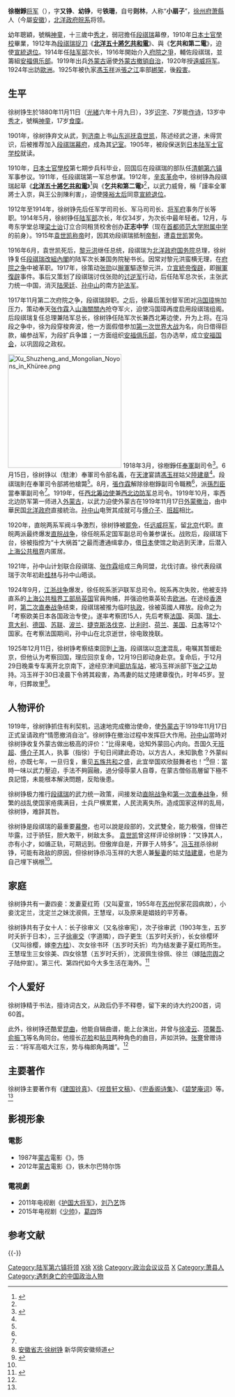 {{Infobox_officeholder
| name =  徐树铮
| image name = Xu Shuzheng2.jpg
| width = 200
| Sex = 男
| party =
| Native place = 
| nationality = {{ROC-1912}}
| date of birth = 1880年11月11日
| place of birth = {{QING-1862}}[[江蘇省_(清)|江苏省]][[徐州府|徐州府]][[萧县|萧县]][[官桥镇_(萧縣)|官桥镇]][[醴泉村|醴泉村]]
| date of death = {{death date and age|1925|12|30|1880|11|11}}{{executed}}
| place of death = {{ROC-1912}}[[京兆地方|京兆地方]][[安次區|安次縣]]
| past =
}}
'''徐樹錚'''[[北洋政府将军府将军列表|将军]]（{{bd|1880年|11月11日|1925年|12月30日|catIdx=徐}}），字'''又铮'''、'''幼铮'''，号'''铁珊'''，自号'''则林'''，人称“'''小扇子'''”，[[徐州府|徐州府]][[萧縣|萧縣]]人（今屬[[安徽|安徽]]），[[北洋政府|北洋政府]][[皖系|皖系]]将领。

幼年聰穎，號稱[[神童|神童]]，十三歲中[[秀才|秀才]]，弱冠擔任[[段祺瑞|段祺瑞]]幕僚，1910年[[日本士官學校|日本士官學校]]畢業，1912年為[[段祺瑞|段祺瑞]][[捉刀|捉刀]]《'''[[北洋五十將乞共和電|北洋五十將乞共和電]]'''》、與《'''乞共和第二電'''》，迫使[[宣統退位|宣統退位]]。1914年任[[陆军部|陆军部]]次长，1916年開始介入[[府院之爭|府院之爭]]，輔佐段祺瑞，並籌組[[安福俱乐部|安福俱乐部]]。1919年出兵[[外蒙古|外蒙古]]逼使[[外蒙古撤销自治|外蒙古撤销自治]]，1920年授[[北洋政府将军府将军列表|遠威将军]]。1924年出訪[[歐洲|歐洲]]。1925年被仇家[[馮玉祥|馮玉祥]]派[[張之江|張之江]]率部[[綁架|綁架]]，後[[殺害|殺害]]。

==生平==
徐树铮生於1880年11月11日（[[光緒|光緒]]六年十月九日），3岁[[识字|识字]]、7岁能[[近體詩|作诗]]，13岁中[[秀才|秀才]]，號稱[[神童|神童]]，17岁[[廪生|食廩]]。

1901年，徐树铮弃文从武，到[[济南|济南]]上书[[山东巡抚|山东巡抚]][[袁世凯|袁世凯]]，陈述经武之道，未得赏识，后被推荐加入[[段祺瑞|段祺瑞]][[幕府|幕府]]，成為其[[记室|记室]]。1905年，被段保送到[[日本陆军士官学校|日本陆军士官学校]]就读。

1910年，[[日本士官學校|日本士官學校]]第七期步兵科毕业，回国后在段祺瑞的部队任[[清朝|清朝]][[陆军第六镇|第六镇]]军事参议。1911年，任段祺瑞第一军总参谋。1912年，[[辛亥革命|辛亥革命]]中，徐树铮為段祺瑞起草《'''[[北洋五十將乞共和電|北洋五十將乞共和電]]'''》<ref name=徐>{{cite journal |title=1925年12月30日，北洋军阀皖系将领徐树铮于廊坊车站遭冯玉祥仇杀 |url=http://k.sina.com.cn/article_3579599314_d55c59d20010025u8.html |journal= |access-date=2018年4月3日 |archive-date=2018年4月3日 |archive-url=https://web.archive.org/web/20180403234617/http://k.sina.com.cn/article_3579599314_d55c59d20010025u8.html |dead-url=no }}</ref>與《'''乞共和第二電'''》<ref name=徐/>，以武力威脅，稱「謹率全軍將士入京，與王公剖陳利害」，迫使[[隆裕太后|隆裕太后]]同意[[宣統退位|宣統退位]]。

1912年至1914年，徐树铮先后任军学司司长、军马司司长、[[北洋将军府|将军府]]事务厅长等职。1914年5月，徐树铮任[[陆军部|陆军部]]次长，年仅34岁，为次长中最年轻者。12月，与粤东学堂总理[[梁士诒|梁士诒]]订立合同租赁校舍创办'''正志中学'''（现在[[首都师范大学附属中学|首都师范大学附属中学]]的前身）。1915年[[袁世凯称帝|袁世凯称帝]]时，因其劝段祺瑞抵制[[帝制|帝制]]，遭[[袁世凯|袁世凯]]罢免。

1916年6月，袁世凯死后，[[黎元洪|黎元洪]]继任总统，段祺瑞为[[北洋政府|北洋政府]][[中华民国国务院|国务院]]总理，徐树铮复任[[第一次段祺瑞內閣改組內閣|段祺瑞改組內閣]]的陆军次长兼国务院秘书长。因常对黎元洪蛮横无理，在[[府院之争|府院之争]]中被革职。1917年，徐策动[[张勋|张勋]]以[[辮軍|辮軍]]驅逐黎元洪，立[[宣統帝|宣統帝]][[復辟|復辟]]，即[[辮軍復辟|辮軍復辟]]事件。事后又策划了段祺瑞讨伐张勋的[[讨逆军|讨逆军]]行动，后任陆军总次长，主张武力统一中国，消灭[[陆荣廷|陆荣廷]]、[[孙中山|孙中山]]的南方[[护法运动|护法军]]。

1917年11月第二次府院之争，段祺瑞辞职。之后，徐幕后策划督军团对[[冯国璋|冯国璋]]施加压力，策动奉天[[张作霖|张作霖]]入[[山海關|山海關]][[汉地#清代至民國|關內]]抢夺军火，迫使冯国璋再度启用段祺瑞组阁。后段祺瑞复任总理兼陆军总长，徐树铮任陆军次长兼西北筹边使，升为上将。在冯段之争中，徐为段穿梭奔波，他一方面假借参加[[第一次世界大战|第一次世界大战]]为名，向日借得巨款，编参战军，为段扩兵争雄；一方面组织[[安福俱乐部|安福俱乐部]]，包办选举，成立[[安福国会|安福国会]]，以巩固段之政权。 

[[File:Xu_Shuzheng_and_Mongolian_Noyons_in_Khüree.png|260px]]
1918年3月，徐樹錚任[[奉軍|奉軍]]副司令<ref name=學良口述>{{cite book |authors=[[唐德剛|唐德剛]]著、[[張學良|張學良]]口述 |title=《張學良口述歷史》 |location=[[台北|台北]] |publisher=[[遠流出版|遠流出版]] |date=2009-03-01 |edition=初版 }}</ref>{{rp|200}}。6月15日，徐树铮以（駐津）奉軍司令部名義，在[[天津|天津]]宴請[[馮玉祥|馮玉祥]]姑父[[陸建章|陸建章]]<ref name=學良口述/>{{rp|171}}。段祺瑞則在奉軍司令部將他槍斃<ref name=學良口述/>{{rp|171}}。8月，[[張作霖|張作霖]]解除徐樹錚副司令職務<ref name=學良口述/>{{rp|200}}，派[[孫烈臣|孫烈臣]]當奉軍副司令<ref name=學良口述/>{{rp|171}}。1919年，任[[西北筹边使|西北筹边使]]兼[[西北边防军|西北边防军]]总司令。1919年10月，率西北边防军第一师进入[[外蒙古|外蒙古]]，以武力迫使外蒙古在1919年11月17日[[外蒙撤治|外蒙撤治]]，由中華民国[[北洋政府|北洋政府]]直接統治。[[孙中山|孙中山]]电贺其成就可与[[傅介子|傅介子]]、[[班超|班超]]相比。

1920年，直皖两系军阀斗争激烈，徐树铮被[[罷免|罷免]]，任[[北洋政府将军府将军列表|远威将军]]，留[[北京|北京]]代职。直皖两派最终爆发[[直皖战争|直皖战争]]，徐任皖系定国军副总司令兼参谋长。战败后，段祺瑞下台，徐被指控为“十大祸首”之最而遭通缉拿办，借[[日本|日本]]使馆之助逃到天津，后潜入[[上海公共租界|上海公共租界]]内匿居。

1921年，孙中山计划联合段祺瑞、[[张作霖|张作霖]]组成三角同盟，北伐讨直。徐代表段祺瑞于次年初赴[[桂林|桂林]]与孙中山晤谈。

1924年9月，[[江浙战争|江浙战争]]爆发，徐任皖系浙沪联军总司令。皖系再次失败，他被支持直系的[[上海公共租界工部局|上海公共租界工部局]][[英国|英国]]官員拘捕，并强迫他乘英轮去[[欧洲|欧洲]]。在途经[[香港|香港]]时，[[第二次直奉战争|第二次直奉战争]]结束，段祺瑞被推为临时[[执政|执政]]，徐被英國人釋放。段命之为「考察欧美日本各国政治专使」。遂率考察团15人，先后考察[[法国|法国]]、英国、[[瑞士|瑞士]]、[[意大利|意大利]]、[[德国|德国]]、[[苏联|苏联]]、[[波兰|波兰]]、[[捷克斯洛伐克|捷克斯洛伐克]]、[[比利时|比利时]]、[[荷兰|荷兰]]、[[美国|美国]]、[[日本|日本]]等12个国家。在考察法国期间，孙中山在北京逝世，徐电致挽联。 

1925年12月11日，徐树铮考察结束回到[[上海|上海]]，段祺瑞以[[京津|京津]]混乱，电嘱其暂缓赴京，但他认为考察回国，理应回京复命，12月19日即动身赴京。复命后，于12月29日晚乘专车离开北京南下，途经京津间[[廊坊|廊坊]][[廊坊北站|车站]]，被冯玉祥派部下[[张之江|张之江]]劫持。冯玉祥于30日凌晨下令將其殺害，為馮妻的姑丈陸建章復仇，时年45岁。翌年，归葬故里<ref name="安徽省志·徐树铮">[http://www.ah.xinhuanet.com/jg60nahp/2009-03/26/content_16067736.htm 安徽省志·徐树铮] {{Wayback|url=http://www.ah.xinhuanet.com/jg60nahp/2009-03/26/content_16067736.htm |date=20150402102850 }} 新华网安徽频道</ref>。

==人物评价==
1919年，徐树铮抓住有利契机，迅速地完成撤治使命，使[[外蒙古|外蒙古]]于1919年11月17日正式呈请政府“情愿撤消自治”。徐树铮在撤治过程中发挥巨大作用。[[孙中山|孙中山]]當時对徐树铮收复外蒙古做出极高的评价：“比得来电，谂知外蒙回心内向。吾国久无[[班超|班超]]、[[傅介子|傅介子]]其人，执事（指徐）于旬日间建此奇功，以方古人，未知孰愈？外蒙纠纷，亦既七年，一旦归复，重见[[五族共和|五族共和]]之盛，此宜举国欢欣鼓舞者也！”<ref name="liu">{{cite journal|author=刘兰昌|title=徐树铮与外蒙古撤治及其影响|journal=中国边疆史地研究2001年第11卷第04期|accessdate=}}</ref>但{{Citation needed|以事後諸葛之觀點檢討|time=2022-03-22T06:56:52+00:00}}：當時一味以武力壓迫，手法不夠圓融，過分侵辱蒙人自尊，在蒙古僧俗高層留下極不良記憶，未能根本解決問題，反貽後患。

徐树铮极力推行[[段祺瑞|段祺瑞]]的武力统一政策，间接发动[[直皖战争|直皖战争]]和[[第一次直奉战争|第一次直奉战争]]，频繁的战乱使国家疮痍满目，士兵尸横累累，人民流离失所。造成国家这样的乱局，徐树铮{{Citation needed|起到很恶劣的作用}}，难辞其咎。

徐树铮是段祺瑞的最重要[[幕僚|幕僚]]，也可以說是段部的{{Citation needed|灵魂人物}}，文武雙全，能力极强，但锋芒毕露，过于骄狂，胆大敢干，树敌太多。 [[袁世凯|袁世凯]]曾这样评论徐树铮：“又铮其人，亦有小才，如循正轨，可期远到。但傲岸自是，开罪于人特多”。[[冯玉祥|冯玉祥]]杀徐树铮，可能有政敌的原因，但徐树铮杀冯玉祥的大恩人兼[[髮妻|髮妻]]的姑丈[[陆建章|陆建章]]，也是为自己埋下祸根<ref name="xu"/>。

==家庭==
徐树铮共有一妻四妾：发妻夏红筠（又叫夏宣，1955年在[[苏州|苏州]]倪家花园病故），小妾沈定兰，沈定兰之妹沈淑佩，王慧珵，以及原来是娼妓的平芳春。

徐树铮共有子女十人：长子徐审义（又名徐审宪），次子徐审武（1903年生，五岁时夭折于日本），三子[[徐道隣|徐审交]]（字道隣），四子更生（五岁时夭折），长女徐樱环（又叫徐樱，嫁[[李方桂|李方桂]]）、次女徐书环（五岁时夭折）均为结发妻子夏红筠所生。王慧珵生三女徐美、四女徐慧（五岁时夭折），沈淑佩生徐佩、徐兰（嫁[[陆宗舆|陆宗舆]]之子陆仲宣）。第三代、第四代如今大多生活在海外。<ref name="xu">{{cite journal|author=徐明|title=徐树铮的背影|accessdate=2011-04-19}}</ref>

==个人爱好==
徐树铮精于书法，擅诗词古文，从政后仍手不释卷，留下来的诗大约200首，词60首。

此外，徐树铮还酷爱[[昆曲|昆曲]]，他能自辑曲谱，能上台演出，并曾与[[徐凌云|徐凌云]]、[[项馨吾|项馨吾]]、[[俞振飞|俞振飞]]等名角同台。他擅长[[花脸|花脸]]和[[贴旦|贴旦]]两种角色的曲目，声如洪钟。[[张謇|张謇]]曾赠诗云：“将军高唱大江东，势与梅郎角两雄”。<ref name="xu"/>
==主要著作==
徐树铮主要著作有《[[建国铨真|建国铨真]]》、《[[视昔轩文稿|视昔轩文稿]]》、《[[兜香阁诗集|兜香阁诗集]]》、《[[碧梦庵词|碧梦庵词]]》等。<ref name="安徽省志·徐树铮"/>
== 影視形象 ==
===電影===
*1987年[[蒙古|蒙古]]電影《{{link-mn|初升的晨曦|Мандах нарны туяа}}》，{{link-mn|铁木尔巴特尔|Цэгмидийн Төмөрбаатар}}饰
*2012年[[蒙古|蒙古]]電影《{{link-mn|七星不落|Долоон бурхан харвадаггүй}}》，铁木尔巴特尔饰

===電視劇===
*2011年电视剧《[[护国大将军_(电视剧)|护国大将军]]》，[[刘乃艺|刘乃艺]]饰
*2015年电视剧《[[少帅|少帅]]》，[[葛四|葛四]]饰

== 参考文献 ==
{{Reflist}}

{{-}}
{{Authority control}}

{{DEFAULTSORT:Xu徐}}
[[Category:陆军第六镇将领|Category:陆军第六镇将领]]
[[Category:皖军将领|X徐]]
[[Category:北洋将军府冠字将军|X徐]]
[[Category:政治会议议员|Category:政治会议议员]]
[[Category:中华民国大陆时期遇刺身亡者|X]]
[[Category:萧县人|Category:萧县人]]
[[Category:遇刺身亡的中国政治人物|Category:遇刺身亡的中国政治人物]]
